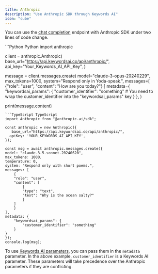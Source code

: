 ```yaml
---
title: Anthropic
description: "Use Anthropic SDK through Keywords AI"
icon: "cube"
---
```


You can use the [chat completion](/api-endpoints/proxy-endpoints/chat-completions) endpoint with Anthropic SDK under two lines of code change.

<CodeGroup>
```Python Python
import anthropic

client = anthropic.Anthropic(
    base_url="https://api.keywordsai.co/api/anthropic/",
    api_key="Your_Keywords_AI_API_Key",
)

message = client.messages.create(
    model="claude-3-opus-20240229",
    max_tokens=1000,
    system="Respond only in Yoda-speak.",
    messages=[
        {"role": "user", "content": "How are you today?"}
    ]
    metadata={
        "keywordsai_params": {
            "customer_identifier": "something" # You need to wrap the customer_identifier into the "keywordsai_params" key
        }
    },
)

print(message.content)
```
```TypeScript TypeScript
import Anthropic from "@anthropic-ai/sdk";

const anthropic = new Anthropic({
   base_url="https://api.keywordsai.co/api/anthropic/",  
  apiKey: 'YOUR_KEYWORDS_AI_API_KEY',
});

const msg = await anthropic.messages.create({
model: "claude-3-5-sonnet-20240620",
max_tokens: 1000,
temperature: 0,
system: "Respond only with short poems.",
messages: [
    {
    "role": "user",
    "content": [
        {
        "type": "text",
        "text": "Why is the ocean salty?"
        }
    ]
    }
],
metadata: {
    "keywordsai_params": {
        "customer_identifier": "something"
    }
}
});
console.log(msg);
```
</CodeGroup>


To use [Keywords AI parameters](/api-endpoints/proxy-endpoints/chat-completions#keywords-ai-parameters), you can pass them in the `metadata` parameter. In the above example, `customer_identifier` is a Keywords AI parameter. These parameters will take precedence over the Anthropic parameters if they are conflicting.


